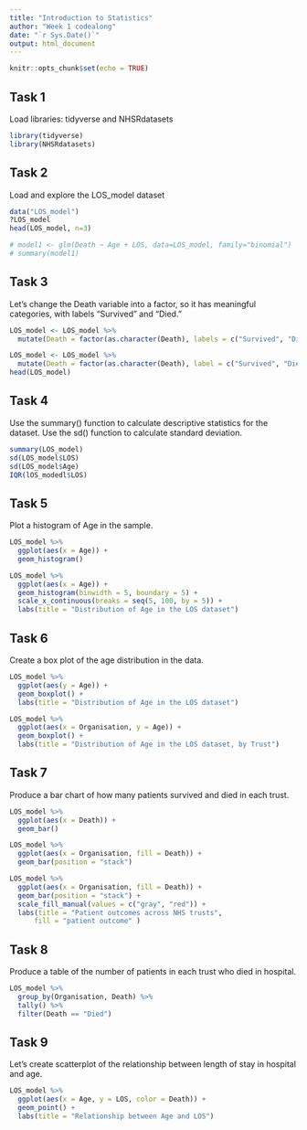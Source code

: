 ```yaml
---
title: "Introduction to Statistics"
author: "Week 1 codealong"
date: "`r Sys.Date()`"
output: html_document
---
```


```r
knitr::opts_chunk$set(echo = TRUE)
```

## Task 1

Load libraries: tidyverse and NHSRdatasets

```r
library(tidyverse)
library(NHSRdatasets)

```


## Task 2

Load and explore the LOS_model dataset

```r
data("LOS_model")
?LOS_model
head(LOS_model, n=3)

# model1 <- glm(Death ~ Age + LOS, data=LOS_model, family="binomial")
# summary(model1)
```


## Task 3

Let's change the Death variable into a factor, so it has meaningful categories, with labels "Survived" and "Died."

```r
LOS_model <- LOS_model %>% 
  mutate(Death = factor(as.character(Death), labels = c("Survived", "Died")))

LOS_model <- LOS_model %>% 
  mutate(Death = factor(as.character(Death), label = c("Survived", "Died")))
head(LOS_model)

```


## Task 4

Use the summary() function to calculate descriptive statistics for the dataset. Use the sd() function to calculate standard deviation.

```r
summary(LOS_model)
sd(LOS_model$LOS)
sd(LOS_model$Age)
IQR(lOS_modedl$LOS)
```


## Task 5

Plot a histogram of Age in the sample.
```r
LOS_model %>% 
  ggplot(aes(x = Age)) +
  geom_histogram()

LOS_model %>% 
  ggplot(aes(x = Age)) +
  geom_histogram(binwidth = 5, boundary = 5) +
  scale_x_continuous(breaks = seq(5, 100, by = 5)) +
  labs(title = "Distribution of Age in the LOS dataset")
```


## Task 6

Create a box plot of the age distribution in the data. 
```r
LOS_model %>% 
  ggplot(aes(y = Age)) +
  geom_boxplot() +
  labs(title = "Distribution of Age in the LOS dataset")

LOS_model %>% 
  ggplot(aes(x = Organisation, y = Age)) +
  geom_boxplot() +
  labs(title = "Distribution of Age in the LOS dataset, by Trust")


```


## Task 7

Produce a bar chart of how many patients survived and died in each trust.
```r
LOS_model %>% 
  ggplot(aes(x = Death)) +
  geom_bar()

LOS_model %>%
  ggplot(aes(x = Organisation, fill = Death)) +
  geom_bar(position = "stack")

LOS_model %>%
  ggplot(aes(x = Organisation, fill = Death)) +
  geom_bar(position = "stack") + 
  scale_fill_manual(values = c("gray", "red")) +
  labs(title = "Patient outcomes across NHS trusts",
      fill = "patient outcome" )
```


## Task 8

Produce a table of the number of patients in each trust who died in hospital.

```r
LOS_model %>% 
  group_by(Organisation, Death) %>% 
  tally() %>% 
  filter(Death == "Died")
```


## Task 9

Let's create scatterplot of the relationship between length of stay in hospital and age. 

```r
LOS_model %>% 
  ggplot(aes(x = Age, y = LOS, color = Death)) +
  geom_point() +
  labs(title = "Relationship between Age and LOS")


```

